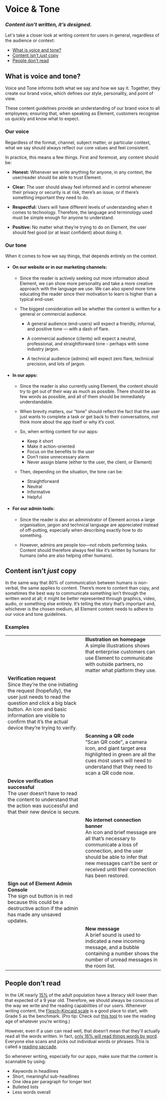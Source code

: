 
<Meta title="Content/Voice &amp; Tone" />

# Voice &amp; Tone

### _Content isn’t written, it’s designed._

Let's take a closer look at writing content for users in general, regardless of the audience or context:

- [What is voice and tone?](#voice-and-tone)
- [Content isn't _just_ copy](#content-isnt-just-copy)
- [People don't read](#people-dont-read)

## <a id="voice-and-tone"></a> What is voice and tone?

Voice and Tone informs both what we say and how we say it. Together, they create our brand voice, which defines our style, personality, and point of view.

These content guidelines provide an understanding of our brand voice to all employees; ensuring that, when speaking as Element, customers recognise us quickly and know what to expect.

### Our voice

Regardless of the format, channel, subject matter, or particular context, what we say should always reflect our core values and feel consistent.

In practice, this means a few things. First and foremost, any content should be:

- **Honest:** Whenever we write anything for anyone, in any context, the user/reader should be able to trust Element.

- **Clear:** The user should alway feel informed and in control whenever their privacy or security is at risk, there’s an issue, or if there’s something important they need to do.

- **Respectful:** Users will have different levels of understanding when it comes to technology. Therefore, the language and terminology used must be simple enough for anyone to understand.

- **Positive:** No matter what they’re trying to do on Element, the user should feel good (or at least confident) about doing it.

### Our tone

When it comes to how we say things, that depends entirely on the context.

- #### **On our website or in our marketing channels:**

  - Since the reader is actively seeking out more information about Element, we can show more personality and take a more creative approach with the language we use. We can also spend more time educating the reader since their motivation to learn is higher than a typical end-user.

  - The biggest consideration will be whether the content is written for a general or commercial audience.

    - A general audience (end-users) will expect a friendly, informal, and positive tone — with a dash of flare.

    - A commercial audience (clients) will expect a neutral, professional, and straightforward tone – perhaps with some industry jargon.

    - A technical audience (admins) will expect zero flare, technical precision, and lots of jargon.

- #### **In our apps:**

  - Since the reader is also currently using Element, the content should try to get out of their way as much as possible. There should be as few words as possible, and all of them should be immediately understandable.

  - When brevity matters, our “tone” should reflect the fact that the user just wants to complete a task or get back to their conversations, not think more about the app itself or why it’s cool.

  - So, when writing content for our apps:

    - Keep it short
    - Make it action-oriented
    - Focus on the benefits to the user
    - Don’t raise unnecessary alarm
    - Never assign blame (either to the user, the client, or Element)

  - Then, depending on the situation, the tone can be:

    - Straightforward
    - Neutral
    - Informative
    - Helpful

- #### **For our admin tools:**

  - Since the reader is also an administrator of Element across a large organisation, jargon and technical language are appreciated instead of off-putting, especially when describing exactly how to do something.

  - However, admins are people too—not robots performing tasks. Content should therefore always feel like it’s written by humans for humans (who are also helping other humans).

## <a id="content-isnt-just-copy"></a> Content isn’t _just_ copy

In the same way that 80% of communication between humans is non-verbal, the same applies to content. There’s more to content than copy, and sometimes the best way to communicate something isn't through the written word at all; it might be better represented through graphics, video, audio, or something else entirely. It’s telling the story that’s important and, whichever is the chosen medium, all Element content needs to adhere to our voice and tone guidelines.

### **Examples**

<table>
  <tr>
    <td>
      <img src="/img/example_homepage-illustration.jpg" alt="" />
    </td>
    <td>
      <strong>Illustration on homepage</strong>
      <br />A simple illustrations shows that enterprise customers can use Element
      to communicate with outside partners, no matter what platform they use.
    </td>
  </tr>
  <tr>
    <td>
      <strong>Verification request</strong>
      <br />
      Since they’re the one initiating the request (hopefully), the user just
      needs to read the question and click a big black button. An icon and basic
      information are visible to confirm that it’s the actual device they’re
      trying to verify.
    </td>
    <td>
      <img src="/img/example_ftue-verify-device.jpg" alt="" />
    </td>
  </tr>
  <tr>
    <td>
      <img src="/img/example_ftue-scan-qr-code.jpg" alt="" />
    </td>
    <td>
      <strong>Scanning a QR code</strong>
      <br />
      “Scan QR code”, a camera icon, and giant target area highlighted in green
      are all the cues most users will need to understand that they need to scan
      a QR code now.
    </td>
  </tr>
  <tr>
    <td>
      <strong>Device verification successful</strong>
      <br />
      The user doesn’t have to read the content to understand that the action
      was successful and that their new device is secure.
    </td>
    <td>
      <img src="/img/example_ftue-device-verified.jpg" alt="" />
    </td>
  </tr>
  <tr>
    <td>
      <img src="/img/example_banner-no-connection.jpg" alt="" />
    </td>
    <td>
      <strong>No internet connection banner</strong>
      <br />
      An icon and brief message are all that’s necessary to communicate a loss
      of connection, and the user should be able to infer that new messages
      can’t be sent or received until their connection has been restored.
    </td>
  </tr>
  <tr>
    <td>
      <strong>Sign out of Element Admin Console</strong>
      <br />
      The sign out button is in red because this could be a destructive action
      if the admin has made any unsaved updates.
    </td>
    <td>
      <img src="/img/example_sign-out-admin-console.jpg" alt="" />
    </td>
  </tr>
  <tr>
    <td>
      <img src="/img/example_new-messages.jpg" alt="" />
    </td>
    <td>
      <strong>New message</strong>
      <br />A brief sound is used to indicated a new incoming message, and a bubble
      containing a number shows the number of unread messages in the room list.
    </td>
  </tr>
</table>

## <a id="people-dont-read"></a> People don’t read

In the UK nearly [15%](https://literacytrust.org.uk/parents-and-families/adult-literacy/what-do-adult-literacy-levels-mean/#:~:text=This%20survey%20found%20that%2016.4,different%20ways%2C%20as%20outlined%20below.) of the adult population have a literacy skill lower than that expected of a 9 year old. Therefore, we should always be conscious of the way we write and the reading capabilities of our users. Whenever writing content, the [Flesch–Kincaid scale](https://readable.com/readability/flesch-reading-ease-flesch-kincaid-grade-level/) is a good place to start, with Grade 5 as the benchmark. (Pro tip: Check out [this tool](https://hemingwayapp.com/) to see the reading age of whatever you’re writing.)

However, even if a user can read well, that doesn’t mean that they’ll actually read all the words written. In fact, [only 16% will read things words by word](https://www.nngroup.com/articles/how-users-read-on-the-web/). Everyone else scans and picks out individual words or phrases. This is called a [reading saccade](https://en.wikipedia.org/wiki/Eye_movement_in_reading).

So whenever writing, especially for our apps, make sure that the content is scannable by using:

- Keywords in headlines
- Short, meaningful sub-headlines
- One idea per paragraph for longer text
- Bulleted lists
- Less words overall
